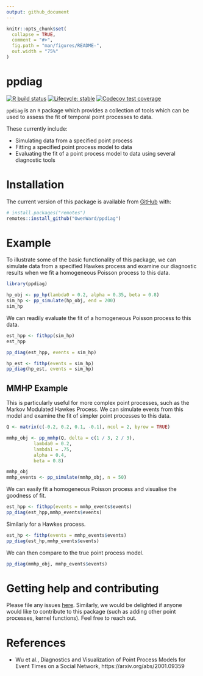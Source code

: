 ```yaml
---
output: github_document
---
```


<!-- README.md is generated from README.Rmd. Please edit that file -->

```r
knitr::opts_chunk$set(
  collapse = TRUE,
  comment = "#>",
  fig.path = "man/figures/README-",
  out.width = "75%"
)
```

# ppdiag

<!-- badges: start -->
[![R build status](https://github.com/OwenWard/ppdiag/workflows/R-CMD-check/badge.svg)](https://github.com/OwenWard/ppdiag/actions)
[![Lifecycle: stable](https://img.shields.io/badge/lifecycle-stable-brightgreen.svg)](https://lifecycle.r-lib.org/articles/stages.html)
[![Codecov test coverage](https://codecov.io/gh/OwenWard/ppdiag/branch/main/graph/badge.svg)](https://codecov.io/gh/OwenWard/ppdiag?branch=main)
<!-- badges: end -->


``ppdiag`` is an `R` package which provides a collection of tools which
can be used to assess the fit of temporal point processes to data.

These currently include:

- Simulating data from a specified point process
- Fitting a specified point process model to data
- Evaluating the fit of a point process model to data using 
several diagnostic tools

# Installation

<!-- You can install the released version of ppdiag from [CRAN](https://CRAN.R-project.org) with: -->

<!-- ``` r -->
<!-- install.packages("ppdiag") -->
<!-- ``` -->

The current version of this
package is available from [GitHub](https://github.com/OwenWard/ppdiag) with:

```r
# install.packages("remotes")
remotes::install_github("OwenWard/ppdiag")
```
# Example

To illustrate some of the basic functionality of this package,
we can simulate data from a specified Hawkes process and examine
our diagnostic results when we fit a homogeneous Poisson process
to this data.

```r
library(ppdiag)

hp_obj <- pp_hp(lambda0 = 0.2, alpha = 0.35, beta = 0.8)
sim_hp <- pp_simulate(hp_obj, end = 200)
sim_hp

```
We can readily evaluate the fit of a homogeneous Poisson process to this
data.

```r
est_hpp <- fithpp(sim_hp)
est_hpp

pp_diag(est_hpp, events = sim_hp)
```


```r
hp_est <- fithp(events = sim_hp)
pp_diag(hp_est, events = sim_hp)

```


## MMHP Example

This is particularly useful for more complex point processes, such as the 
Markov Modulated Hawkes Process. We can simulate events from this model
and examine the fit of simpler point processes to this data.

```r
Q <- matrix(c(-0.2, 0.2, 0.1, -0.1), ncol = 2, byrow = TRUE)

mmhp_obj <- pp_mmhp(Q, delta = c(1 / 3, 2 / 3), 
          lambda0 = 0.2,
          lambda1 = .75,
          alpha = 0.4,
          beta = 0.8)

mmhp_obj
mmhp_events <- pp_simulate(mmhp_obj, n = 50)
```

We can easily fit a homogeneous Poisson process and visualise the goodness of 
fit.

```r
est_hpp <- fithpp(events = mmhp_events$events)
pp_diag(est_hpp,mmhp_events$events)
```

Similarly for a Hawkes process.

```r
est_hp <- fithp(events = mmhp_events$events)
pp_diag(est_hp,mmhp_events$events)
```

We can then compare to the true point process model.

```r
pp_diag(mmhp_obj, mmhp_events$events)
```


# Getting help and contributing

Please file any issues [here](https://github.com/OwenWard/ppdiag/issues). 
Similarly, we would be delighted if anyone would like to contribute to
this package (such as adding other point processes, kernel functions). 
Feel free to reach out.

# References

- Wu et al., Diagnostics and Visualization of Point Process Models for Event Times on a Social Network, https://arxiv.org/abs/2001.09359
